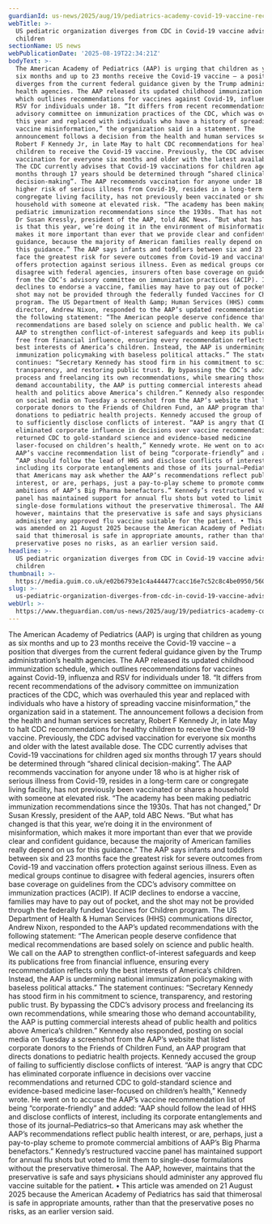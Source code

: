 ```yaml
---
guardianId: us-news/2025/aug/19/pediatrics-academy-covid-19-vaccine-recommendation
webTitle: >-
  US pediatric organization diverges from CDC in Covid-19 vaccine advisory for
  children
sectionName: US news
webPublicationDate: '2025-08-19T22:34:21Z'
bodyText: >-
  The American Academy of Pediatrics (AAP) is urging that children as young as
  six months and up to 23 months receive the Covid-19 vaccine – a position that
  diverges from the current federal guidance given by the Trump administration’s
  health agencies. The AAP released its updated childhood immunization schedule,
  which outlines recommendations for vaccines against Covid-19, influenza and
  RSV for individuals under 18. “It differs from recent recommendations of the
  advisory committee on immunization practices of the CDC, which was overhauled
  this year and replaced with individuals who have a history of spreading
  vaccine misinformation,” the organization said in a statement. The
  announcement follows a decision from the health and human services secretary,
  Robert F Kennedy Jr, in late May to halt CDC recommendations for healthy
  children to receive the Covid-19 vaccine. Previously, the CDC advised
  vaccination for everyone six months and older with the latest available dose.
  The CDC currently advises that Covid-19 vaccinations for children aged six
  months through 17 years should be determined through “shared clinical
  decision-making”. The AAP recommends vaccination for anyone under 18 who is at
  higher risk of serious illness from Covid-19, resides in a long-term care or
  congregate living facility, has not previously been vaccinated or shares a
  household with someone at elevated risk. “The academy has been making
  pediatric immunization recommendations since the 1930s. That has not changed,”
  Dr Susan Kressly, president of the AAP, told ABC News. “But what has changed
  is that this year, we’re doing it in the environment of misinformation, which
  makes it more important than ever that we provide clear and confident
  guidance, because the majority of American families really depend on us for
  this guidance.” The AAP says infants and toddlers between six and 23 months
  face the greatest risk for severe outcomes from Covid-19 and vaccination
  offers protection against serious illness. Even as medical groups continue to
  disagree with federal agencies, insurers often base coverage on guidelines
  from the CDC’s advisory committee on immunization practices (ACIP). If ACIP
  declines to endorse a vaccine, families may have to pay out of pocket, and the
  shot may not be provided through the federally funded Vaccines for Children
  program. The US Department of Health &amp; Human Services (HHS) communications
  director, Andrew Nixon, responded to the AAP’s updated recommendations with
  the following statement: “The American people deserve confidence that medical
  recommendations are based solely on science and public health. We call on the
  AAP to strengthen conflict-of-interest safeguards and keep its publications
  free from financial influence, ensuring every recommendation reflects only the
  best interests of America’s children. Instead, the AAP is undermining national
  immunization policymaking with baseless political attacks.” The statement
  continues: “Secretary Kennedy has stood firm in his commitment to science,
  transparency, and restoring public trust. By bypassing the CDC’s advisory
  process and freelancing its own recommendations, while smearing those who
  demand accountability, the AAP is putting commercial interests ahead of public
  health and politics above America’s children.” Kennedy also responded, posting
  on social media on Tuesday a screenshot from the AAP’s website that listed
  corporate donors to the Friends of Children Fund, an AAP program that directs
  donations to pediatric health projects. Kennedy accused the group of failing
  to sufficiently disclose conflicts of interest. “AAP is angry that CDC has
  eliminated corporate influence in decisions over vaccine recommendations and
  returned CDC to gold-standard science and evidence-based medicine
  laser-focused on children’s health,” Kennedy wrote. He went on to accuse the
  AAP’s vaccine recommendation list of being “corporate-friendly” and added:
  “AAP should follow the lead of HHS and disclose conflicts of interest,
  including its corporate entanglements and those of its journal–Pediatrics–so
  that Americans may ask whether the AAP’s recommendations reflect public health
  interest, or are, perhaps, just a pay-to-play scheme to promote commercial
  ambitions of AAP’s Big Pharma benefactors.” Kennedy’s restructured vaccine
  panel has maintained support for annual flu shots but voted to limit them to
  single-dose formulations without the preservative thimerosal. The AAP,
  however, maintains that the preservative is safe and says physicians should
  administer any approved flu vaccine suitable for the patient. • This article
  was amended on 21 August 2025 because the American Academy of Pediatrics has
  said that thimerosal is safe in appropriate amounts, rather than that the
  preservative poses no risks, as an earlier version said.
headline: >-
  US pediatric organization diverges from CDC in Covid-19 vaccine advisory for
  children
thumbnail: >-
  https://media.guim.co.uk/e02b6793e1c4a444477cacc16e7c52c8c4be0950/560_0_5600_4480/500.jpg
slug: >-
  us-pediatric-organization-diverges-from-cdc-in-covid-19-vaccine-advisory-for-children
webUrl: >-
  https://www.theguardian.com/us-news/2025/aug/19/pediatrics-academy-covid-19-vaccine-recommendation
---
```

The American Academy of Pediatrics (AAP) is urging that children as young as six months and up to 23 months receive the Covid-19 vaccine – a position that diverges from the current federal guidance given by the Trump administration’s health agencies. The AAP released its updated childhood immunization schedule, which outlines recommendations for vaccines against Covid-19, influenza and RSV for individuals under 18. “It differs from recent recommendations of the advisory committee on immunization practices of the CDC, which was overhauled this year and replaced with individuals who have a history of spreading vaccine misinformation,” the organization said in a statement. The announcement follows a decision from the health and human services secretary, Robert F Kennedy Jr, in late May to halt CDC recommendations for healthy children to receive the Covid-19 vaccine. Previously, the CDC advised vaccination for everyone six months and older with the latest available dose. The CDC currently advises that Covid-19 vaccinations for children aged six months through 17 years should be determined through “shared clinical decision-making”. The AAP recommends vaccination for anyone under 18 who is at higher risk of serious illness from Covid-19, resides in a long-term care or congregate living facility, has not previously been vaccinated or shares a household with someone at elevated risk. “The academy has been making pediatric immunization recommendations since the 1930s. That has not changed,” Dr Susan Kressly, president of the AAP, told ABC News. “But what has changed is that this year, we’re doing it in the environment of misinformation, which makes it more important than ever that we provide clear and confident guidance, because the majority of American families really depend on us for this guidance.” The AAP says infants and toddlers between six and 23 months face the greatest risk for severe outcomes from Covid-19 and vaccination offers protection against serious illness. Even as medical groups continue to disagree with federal agencies, insurers often base coverage on guidelines from the CDC’s advisory committee on immunization practices (ACIP). If ACIP declines to endorse a vaccine, families may have to pay out of pocket, and the shot may not be provided through the federally funded Vaccines for Children program. The US Department of Health &amp; Human Services (HHS) communications director, Andrew Nixon, responded to the AAP’s updated recommendations with the following statement: “The American people deserve confidence that medical recommendations are based solely on science and public health. We call on the AAP to strengthen conflict-of-interest safeguards and keep its publications free from financial influence, ensuring every recommendation reflects only the best interests of America’s children. Instead, the AAP is undermining national immunization policymaking with baseless political attacks.” The statement continues: “Secretary Kennedy has stood firm in his commitment to science, transparency, and restoring public trust. By bypassing the CDC’s advisory process and freelancing its own recommendations, while smearing those who demand accountability, the AAP is putting commercial interests ahead of public health and politics above America’s children.” Kennedy also responded, posting on social media on Tuesday a screenshot from the AAP’s website that listed corporate donors to the Friends of Children Fund, an AAP program that directs donations to pediatric health projects. Kennedy accused the group of failing to sufficiently disclose conflicts of interest. “AAP is angry that CDC has eliminated corporate influence in decisions over vaccine recommendations and returned CDC to gold-standard science and evidence-based medicine laser-focused on children’s health,” Kennedy wrote. He went on to accuse the AAP’s vaccine recommendation list of being “corporate-friendly” and added: “AAP should follow the lead of HHS and disclose conflicts of interest, including its corporate entanglements and those of its journal–Pediatrics–so that Americans may ask whether the AAP’s recommendations reflect public health interest, or are, perhaps, just a pay-to-play scheme to promote commercial ambitions of AAP’s Big Pharma benefactors.” Kennedy’s restructured vaccine panel has maintained support for annual flu shots but voted to limit them to single-dose formulations without the preservative thimerosal. The AAP, however, maintains that the preservative is safe and says physicians should administer any approved flu vaccine suitable for the patient. • This article was amended on 21 August 2025 because the American Academy of Pediatrics has said that thimerosal is safe in appropriate amounts, rather than that the preservative poses no risks, as an earlier version said.
